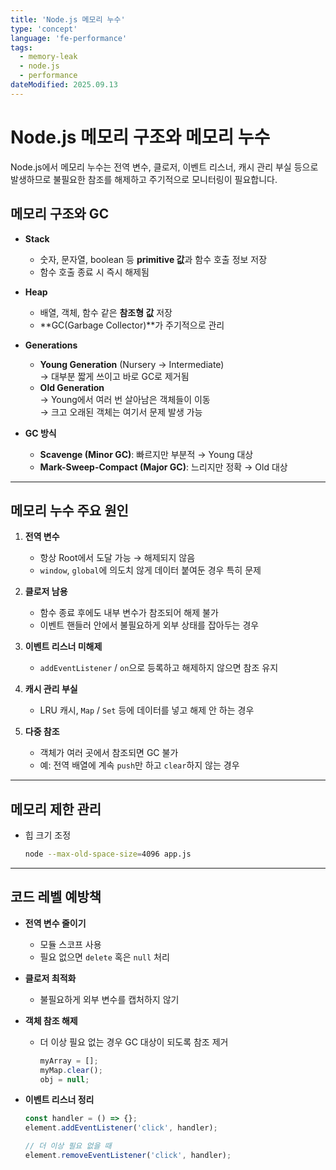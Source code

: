 ```yaml
---
title: 'Node.js 메모리 누수'
type: 'concept'
language: 'fe-performance'
tags:
  - memory-leak
  - node.js
  - performance
dateModified: 2025.09.13
---
```


# Node.js 메모리 구조와 메모리 누수

Node.js에서 메모리 누수는 전역 변수, 클로저, 이벤트 리스너, 캐시 관리 부실 등으로 발생하므로 불필요한 참조를 해제하고 주기적으로 모니터링이 필요합니다.

## 메모리 구조와 GC
- **Stack**
  - 숫자, 문자열, boolean 등 **primitive 값**과 함수 호출 정보 저장
  - 함수 호출 종료 시 즉시 해제됨  

- **Heap**
  - 배열, 객체, 함수 같은 **참조형 값** 저장
  - **GC(Garbage Collector)**가 주기적으로 관리  

- **Generations**
  - **Young Generation** (Nursery → Intermediate)  
    → 대부분 짧게 쓰이고 바로 GC로 제거됨  
  - **Old Generation**  
    → Young에서 여러 번 살아남은 객체들이 이동  
    → 크고 오래된 객체는 여기서 문제 발생 가능  

- **GC 방식**
  - **Scavenge (Minor GC)**: 빠르지만 부분적 → Young 대상  
  - **Mark-Sweep-Compact (Major GC)**: 느리지만 정확 → Old 대상  

---

## 메모리 누수 주요 원인
1. **전역 변수**  
   - 항상 Root에서 도달 가능 → 해제되지 않음  
   - `window`, `global`에 의도치 않게 데이터 붙여둔 경우 특히 문제  

2. **클로저 남용**  
   - 함수 종료 후에도 내부 변수가 참조되어 해제 불가  
   - 이벤트 핸들러 안에서 불필요하게 외부 상태를 잡아두는 경우  

3. **이벤트 리스너 미해제**  
   - `addEventListener` / `on`으로 등록하고 해제하지 않으면 참조 유지  

4. **캐시 관리 부실**  
   - LRU 캐시, `Map` / `Set` 등에 데이터를 넣고 해제 안 하는 경우  

5. **다중 참조**  
   - 객체가 여러 곳에서 참조되면 GC 불가  
   - 예: 전역 배열에 계속 `push`만 하고 `clear`하지 않는 경우  

---

## 메모리 제한 관리
- 힙 크기 조정  
  ```bash
  node --max-old-space-size=4096 app.js
  ```
  
---
## 코드 레벨 예방책

- **전역 변수 줄이기**  
  - 모듈 스코프 사용  
  - 필요 없으면 `delete` 혹은 `null` 처리  

- **클로저 최적화**  
  - 불필요하게 외부 변수를 캡처하지 않기  

- **객체 참조 해제**  
  - 더 이상 필요 없는 경우 GC 대상이 되도록 참조 제거  
    ```js
    myArray = [];
    myMap.clear();
    obj = null;
    ```

- **이벤트 리스너 정리**  
  ```js
  const handler = () => {};
  element.addEventListener('click', handler);

  // 더 이상 필요 없을 때
  element.removeEventListener('click', handler);
 ```